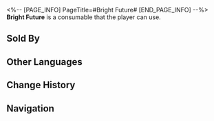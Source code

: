 <%-- [PAGE_INFO]
PageTitle=#Bright Future#
[END_PAGE_INFO] --%>
{{Consumable Infobox
|id          = 408417
|image       = Item Bright Future.png
|type        = Defense Consumables
|rarity      = 2
|effect      = Upon use, increases Incoming Healing of all allies by 18% for the next battle.
|description = ''"One day, we will have a real house."'' With a cup of coffee in her hand, your wife says. ''"It will have a yard where we can grow flowers, a hall where we can dance, a transparent attic where we can gaze at the stars, and ideally, a small dog to cuddle and sleep with. That would truly be a blissful life."''<br />You smile in silence and propose a toast. The warm air swirls and ascends, gently caressing the ceiling before dissipating.
|effectType  = 
|effectType2 = 
|effectType3 = 
|recipe      = 
|source1     = [[Dreamscape Sales Store]]
|source2     = 
|source3     = 
}}
{{Description|''"A bright future exists only in dreams."''}}
'''Bright Future''' is a consumable that the player can use.

==Sold By==
{{Shop Availability}}

==Other Languages==
{{Other Languages
|en   = Bright Future
|zhs  = 展望美好未来
|zht  = 展望美好未來
|ja   = 明るい未来への展望
|ko   = 아름다운 미래를 바라보며
|es   = Esperanza de un futuro mejor
|fr   = Avenir radieux
|ru   = Взгляд в светлое будущее
|th   = Bright Future
|vi   = Hướng Về Tương Lai Tươi Đẹp
|de   = Einer besseren Zukunft entgegen
|id   = Looking Toward A Bright Future
|pt   = Futuro Promissor
}}

==Change History==
{{Change History|2.0}}

==Navigation==
{{Consumable Navbox}}